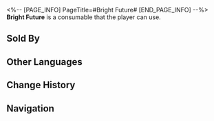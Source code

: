 <%-- [PAGE_INFO]
PageTitle=#Bright Future#
[END_PAGE_INFO] --%>
{{Consumable Infobox
|id          = 408417
|image       = Item Bright Future.png
|type        = Defense Consumables
|rarity      = 2
|effect      = Upon use, increases Incoming Healing of all allies by 18% for the next battle.
|description = ''"One day, we will have a real house."'' With a cup of coffee in her hand, your wife says. ''"It will have a yard where we can grow flowers, a hall where we can dance, a transparent attic where we can gaze at the stars, and ideally, a small dog to cuddle and sleep with. That would truly be a blissful life."''<br />You smile in silence and propose a toast. The warm air swirls and ascends, gently caressing the ceiling before dissipating.
|effectType  = 
|effectType2 = 
|effectType3 = 
|recipe      = 
|source1     = [[Dreamscape Sales Store]]
|source2     = 
|source3     = 
}}
{{Description|''"A bright future exists only in dreams."''}}
'''Bright Future''' is a consumable that the player can use.

==Sold By==
{{Shop Availability}}

==Other Languages==
{{Other Languages
|en   = Bright Future
|zhs  = 展望美好未来
|zht  = 展望美好未來
|ja   = 明るい未来への展望
|ko   = 아름다운 미래를 바라보며
|es   = Esperanza de un futuro mejor
|fr   = Avenir radieux
|ru   = Взгляд в светлое будущее
|th   = Bright Future
|vi   = Hướng Về Tương Lai Tươi Đẹp
|de   = Einer besseren Zukunft entgegen
|id   = Looking Toward A Bright Future
|pt   = Futuro Promissor
}}

==Change History==
{{Change History|2.0}}

==Navigation==
{{Consumable Navbox}}